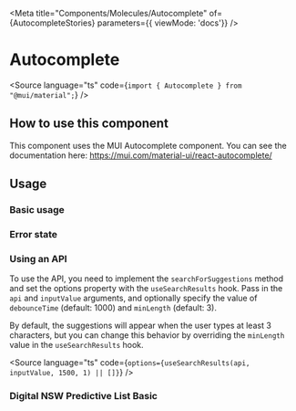 
<Meta
  title="Components/Molecules/Autocomplete"
  of={AutocompleteStories}
  parameters={{ viewMode: 'docs'}}
/>

# Autocomplete

<Source language="ts" code={`import { Autocomplete } from "@mui/material";`} />

## How to use this component

This component uses the MUI Autocomplete component.
You can see the documentation here: https://mui.com/material-ui/react-autocomplete/

## Usage

### Basic usage

<Canvas of={AutocompleteStories.Basic} />

### Error state

<Canvas of={AutocompleteStories.Errors} />

### Using an API

To use the API, you need to implement the `searchForSuggestions` method and set the options property with the `useSearchResults` hook. Pass in the `api` and `inputValue` arguments, and optionally specify the value of `debounceTime` (default: 1000) and `minLength` (default: 3).

By default, the suggestions will appear when the user types at least 3 characters, but you can change this behavior by overriding the `minLength` value in the `useSearchResults` hook.

<Source
  language="ts"
  code={`
    options={useSearchResults(api, inputValue, 1500, 1) || []}
  `}
/>

<Canvas of={AutocompleteStories.ApiLookup} />

### Digital NSW Predictive List Basic

<Canvas of={AutocompleteStories.PredictiveList} />
